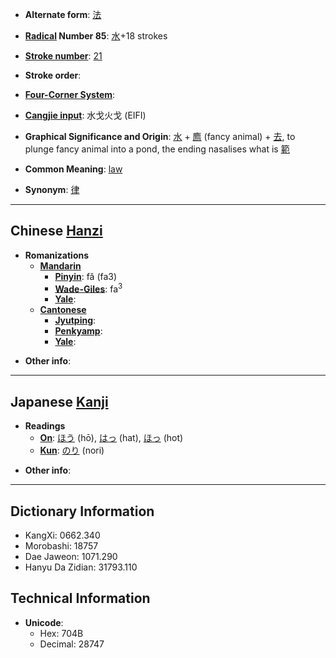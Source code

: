 * '''Alternate form''': [[法]]

* '''[[Wiktionary:Chinese radical index| Radical]] Number 85''': [[Wiktionary:Chinese radical index 水|水]]+18 strokes

* '''[[Wiktionary:Chinese total strokes index|Stroke number]]''': [[Wiktionary:Chinese total strokes index 21|21]]

* '''Stroke order''': 

* '''[[Wiktionary:Chinese four corner index|Four-Corner System]]''': 

* '''[[Wiktionary:Chinese Cangjie index|Cangjie input]]''': 水戈火戈 (EIFI)

* '''Graphical Significance and Origin''': [[水]] + [[廌]] (fancy animal) + [[去]], to plunge fancy animal into a pond, the ending nasalises what is [[範]]

* '''Common Meaning''': [[law]]

* '''Synonym''': [[律]]

----

== Chinese [[Hanzi]] ==

* '''Romanizations'''
** '''[[Mandarin]]'''
*** '''[[Pinyin]]''': fǎ (fa3)
*** '''[[Wade-Giles]]''': fa<sup>3</sup>
*** '''[[Yale]]''': 
** '''[[Cantonese]]'''
*** '''[[Jyutping]]''':
*** '''[[Penkyamp]]''': 
*** '''[[Yale]]''': 

* '''Other info''': 

----

== Japanese [[Kanji]] ==

* '''Readings'''
** '''[[On]]''': [[ほう]] (hō), [[はっ]] (hat), [[ほっ]] (hot)
** '''[[Kun]]''': [[のり]] (nori)

* '''Other info''':  

----

== Dictionary Information ==

* KangXi: 0662.340
* Morobashi: 18757
* Dae Jaweon: 1071.290
* Hanyu Da Zidian: 31793.110

== Technical Information ==

* '''Unicode''':
** Hex: 704B
** Decimal: 28747